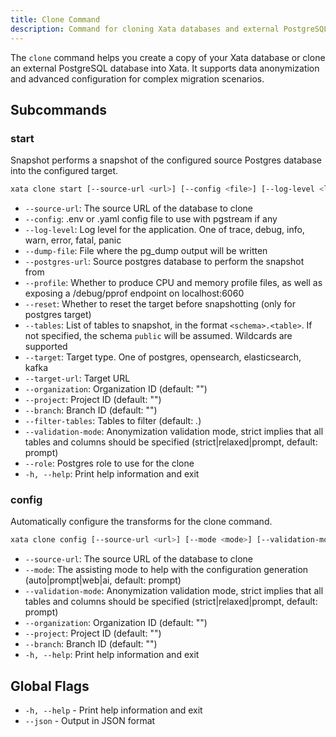 ```yaml
---
title: Clone Command
description: Command for cloning Xata databases and external PostgreSQL databases
---
```


The `clone` command helps you create a copy of your Xata database or clone an external PostgreSQL database into Xata. It supports data anonymization and advanced configuration for complex migration scenarios.

## Subcommands

### start

Snapshot performs a snapshot of the configured source Postgres database into the configured target.

```bash
xata clone start [--source-url <url>] [--config <file>] [--log-level <level>] [--dump-file <file>] [--postgres-url <url>] [--profile] [--reset] [--tables <tables>] [--target <type>] [--target-url <url>] [--organization <id>] [--project <id>] [--branch <id>] [--filter-tables <tables>] [--validation-mode <mode>] [--role <role>] [-h|--help]
```

- `--source-url`: The source URL of the database to clone
- `--config`: .env or .yaml config file to use with pgstream if any
- `--log-level`: Log level for the application. One of trace, debug, info, warn, error, fatal, panic
- `--dump-file`: File where the pg_dump output will be written
- `--postgres-url`: Source postgres database to perform the snapshot from
- `--profile`: Whether to produce CPU and memory profile files, as well as exposing a /debug/pprof endpoint on localhost:6060
- `--reset`: Whether to reset the target before snapshotting (only for postgres target)
- `--tables`: List of tables to snapshot, in the format `<schema>.<table>`. If not specified, the schema `public` will be assumed. Wildcards are supported
- `--target`: Target type. One of postgres, opensearch, elasticsearch, kafka
- `--target-url`: Target URL
- `--organization`: Organization ID (default: "")
- `--project`: Project ID (default: "")
- `--branch`: Branch ID (default: "")
- `--filter-tables`: Tables to filter (default: _._)
- `--validation-mode`: Anonymization validation mode, strict implies that all tables and columns should be specified (strict|relaxed|prompt, default: prompt)
- `--role`: Postgres role to use for the clone
- `-h, --help`: Print help information and exit

### config

Automatically configure the transforms for the clone command.

```bash
xata clone config [--source-url <url>] [--mode <mode>] [--validation-mode <mode>] [--organization <id>] [--project <id>] [--branch <id>] [-h|--help]
```

- `--source-url`: The source URL of the database to clone
- `--mode`: The assisting mode to help with the configuration generation (auto|prompt|web|ai, default: prompt)
- `--validation-mode`: Anonymization validation mode, strict implies that all tables and columns should be specified (strict|relaxed|prompt, default: prompt)
- `--organization`: Organization ID (default: "")
- `--project`: Project ID (default: "")
- `--branch`: Branch ID (default: "")
- `-h, --help`: Print help information and exit

## Global Flags

- `-h, --help` - Print help information and exit
- `--json` - Output in JSON format

